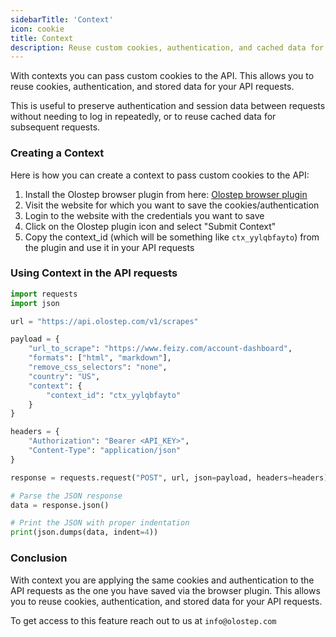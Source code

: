 ```yaml
---
sidebarTitle: 'Context'
icon: cookie
title: Context
description: Reuse custom cookies, authentication, and cached data for your requests
---
```


With contexts you can pass custom cookies to the API. This allows you to reuse cookies, authentication, and stored data for your API requests.

This is useful to preserve authentication and session data between requests without needing to log in repeatedly, or to reuse cached data for subsequent requests.


### Creating a Context

Here is how you can create a context to pass custom cookies to the API:

1. Install the Olostep browser plugin from here: [Olostep browser plugin](https://chromewebstore.google.com/detail/olostep/mjalbmdidmklbojfgakdpbifkgjjilkh)
2. Visit the website for which you want to save the cookies/authentication
3. Login to the website with the credentials you want to save
4. Click on the Olostep plugin icon and select "Submit Context"
5. Copy the context_id (which will be something like `ctx_yylqbfayto`) from the plugin and use it in your API requests


### Using Context in the API requests

```python
import requests
import json

url = "https://api.olostep.com/v1/scrapes"

payload = {
    "url_to_scrape": "https://www.feizy.com/account-dashboard",
    "formats": ["html", "markdown"],
    "remove_css_selectors": "none",
    "country": "US",
    "context": {
        "context_id": "ctx_yylqbfayto"
    }
}

headers = {
    "Authorization": "Bearer <API_KEY>",
    "Content-Type": "application/json"
}

response = requests.request("POST", url, json=payload, headers=headers)

# Parse the JSON response
data = response.json()

# Print the JSON with proper indentation
print(json.dumps(data, indent=4))
```

### Conclusion

With context you are applying the same cookies and authentication to the API requests as the one you have saved via the browser plugin. This allows you to reuse cookies, authentication, and stored data for your API requests.

To get access to this feature reach out to us at `info@olostep.com`